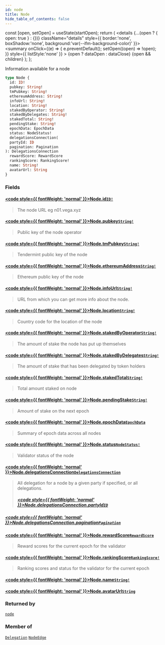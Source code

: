 ```yaml
---
id: node
title: Node
hide_table_of_contents: false
---
```







  const [open, setOpen] = useState(startOpen);
  return (
    <details {...(open ? { open: true } : {})} className="details" style={{ border:'none', boxShadow:'none', background:'var(--ifm-background-color)' }}>
      <summary
        onClick={(e) => {
          e.preventDefault();
          setOpen((open) => !open);
        }}
        style={{ listStyle:'none' }}
      >
      {open ? dataOpen : dataClose}
      </summary>
      {open && children}
    </details>
  );
};




Information available for a node


```graphql
type Node {
  id: ID!
  pubkey: String!
  tmPubkey: String!
  ethereumAddress: String!
  infoUrl: String!
  location: String!
  stakedByOperator: String!
  stakedByDelegates: String!
  stakedTotal: String!
  pendingStake: String!
  epochData: EpochData
  status: NodeStatus!
  delegationsConnection(
  partyId: ID
  pagination: Pagination
): DelegationsConnection
  rewardScore: RewardScore
  rankingScore: RankingScore!
  name: String!
  avatarUrl: String
}
```


### Fields

#### [<code style={{ fontWeight: 'normal' }}>Node.<b>id</b></code>](#)<Bullet />[`ID!`](/testnet/api/graphql/scalars/id) <Badge class="secondary" text="non-null"/> <Badge class="secondary" text="scalar"/>
> The node URL eg n01.vega.xyz
> 

#### [<code style={{ fontWeight: 'normal' }}>Node.<b>pubkey</b></code>](#)<Bullet />[`String!`](/testnet/api/graphql/scalars/string) <Badge class="secondary" text="non-null"/> <Badge class="secondary" text="scalar"/>
> Public key of the node operator
> 

#### [<code style={{ fontWeight: 'normal' }}>Node.<b>tmPubkey</b></code>](#)<Bullet />[`String!`](/testnet/api/graphql/scalars/string) <Badge class="secondary" text="non-null"/> <Badge class="secondary" text="scalar"/>
> Tendermint public key of the node
> 

#### [<code style={{ fontWeight: 'normal' }}>Node.<b>ethereumAddress</b></code>](#)<Bullet />[`String!`](/testnet/api/graphql/scalars/string) <Badge class="secondary" text="non-null"/> <Badge class="secondary" text="scalar"/>
> Ethereum public key of the node
> 

#### [<code style={{ fontWeight: 'normal' }}>Node.<b>infoUrl</b></code>](#)<Bullet />[`String!`](/testnet/api/graphql/scalars/string) <Badge class="secondary" text="non-null"/> <Badge class="secondary" text="scalar"/>
> URL from which you can get more info about the node.
> 

#### [<code style={{ fontWeight: 'normal' }}>Node.<b>location</b></code>](#)<Bullet />[`String!`](/testnet/api/graphql/scalars/string) <Badge class="secondary" text="non-null"/> <Badge class="secondary" text="scalar"/>
> Country code for the location of the node
> 

#### [<code style={{ fontWeight: 'normal' }}>Node.<b>stakedByOperator</b></code>](#)<Bullet />[`String!`](/testnet/api/graphql/scalars/string) <Badge class="secondary" text="non-null"/> <Badge class="secondary" text="scalar"/>
> The amount of stake the node has put up themselves
> 

#### [<code style={{ fontWeight: 'normal' }}>Node.<b>stakedByDelegates</b></code>](#)<Bullet />[`String!`](/testnet/api/graphql/scalars/string) <Badge class="secondary" text="non-null"/> <Badge class="secondary" text="scalar"/>
> The amount of stake that has been delegated by token holders
> 

#### [<code style={{ fontWeight: 'normal' }}>Node.<b>stakedTotal</b></code>](#)<Bullet />[`String!`](/testnet/api/graphql/scalars/string) <Badge class="secondary" text="non-null"/> <Badge class="secondary" text="scalar"/>
> Total amount staked on node
> 

#### [<code style={{ fontWeight: 'normal' }}>Node.<b>pendingStake</b></code>](#)<Bullet />[`String!`](/testnet/api/graphql/scalars/string) <Badge class="secondary" text="non-null"/> <Badge class="secondary" text="scalar"/>
> Amount of stake on the next epoch
> 

#### [<code style={{ fontWeight: 'normal' }}>Node.<b>epochData</b></code>](#)<Bullet />[`EpochData`](/testnet/api/graphql/objects/epoch-data) <Badge class="secondary" text="object"/>
> Summary of epoch data across all nodes
> 

#### [<code style={{ fontWeight: 'normal' }}>Node.<b>status</b></code>](#)<Bullet />[`NodeStatus!`](/testnet/api/graphql/enums/node-status) <Badge class="secondary" text="non-null"/> <Badge class="secondary" text="enum"/>
> Validator status of the node
> 

#### [<code style={{ fontWeight: 'normal' }}>Node.<b>delegationsConnection</b></code>](#)<Bullet />[`DelegationsConnection`](/testnet/api/graphql/objects/delegations-connection) <Badge class="secondary" text="object"/>
> All delegation for a node by a given party if specified, or all delegations.
> ##### [<code style={{ fontWeight: 'normal' }}>Node.delegationsConnection.<b>partyId</b></code>](#)<Bullet />[`ID`](/testnet/api/graphql/scalars/id) <Badge class="secondary" text="scalar"/>
> 
> 

##### [<code style={{ fontWeight: 'normal' }}>Node.delegationsConnection.<b>pagination</b></code>](#)<Bullet />[`Pagination`](/testnet/api/graphql/inputs/pagination) <Badge class="secondary" text="input"/>
> 
> 

#### [<code style={{ fontWeight: 'normal' }}>Node.<b>rewardScore</b></code>](#)<Bullet />[`RewardScore`](/testnet/api/graphql/objects/reward-score) <Badge class="secondary" text="object"/>
> Reward scores for the current epoch for the validator
> 

#### [<code style={{ fontWeight: 'normal' }}>Node.<b>rankingScore</b></code>](#)<Bullet />[`RankingScore!`](/testnet/api/graphql/objects/ranking-score) <Badge class="secondary" text="non-null"/> <Badge class="secondary" text="object"/>
> Ranking scores and status for the validator for the current epoch
> 

#### [<code style={{ fontWeight: 'normal' }}>Node.<b>name</b></code>](#)<Bullet />[`String!`](/testnet/api/graphql/scalars/string) <Badge class="secondary" text="non-null"/> <Badge class="secondary" text="scalar"/>
> 
> 

#### [<code style={{ fontWeight: 'normal' }}>Node.<b>avatarUrl</b></code>](#)<Bullet />[`String`](/testnet/api/graphql/scalars/string) <Badge class="secondary" text="scalar"/>
> 
> 



### Returned by

[`node`](/testnet/api/graphql/queries/node)  <Badge class="secondary" text="query"/>

### Member of

[`Delegation`](/testnet/api/graphql/objects/delegation)  <Badge class="secondary" text="object"/><Bullet />[`NodeEdge`](/testnet/api/graphql/objects/node-edge)  <Badge class="secondary" text="object"/>

